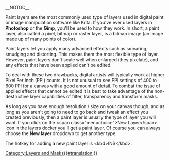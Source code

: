 __NOTOC__

Paint layers are the most commonly used type of layers used in digital paint or image manipulation software like Krita.  If you've ever used layers in '''Photoshop''' or the '''Gimp''', you'll be used to how they work. In short, a paint layer,  also called a pixel, bitmap or raster layer, is a bitmap image (an image made up of many points of color).

Paint layers let you apply many advanced effects such as smearing, smudging and distorting. This makes them the most flexible type of layer. However,  paint layers don't scale well when enlarged (they pixelate), and any effects that have been applied can't be edited.

To deal with these two drawbacks, digital artists will typically work at higher Pixel Per Inch (PPI) counts.  It is not unusual to see PPI settings of 400 to 600 PPI for a canvas with a good amount of detail.  To combat the issue of applied effects that cannot be edited it is best to take advantage of the non-destructive layer capabilities of filter, transparency and transform masks.

As long as you have enough resolution / size on your canvas though, and as long as you aren't going to need to go back and tweak an effect you created previously, then a paint layer is usually the type of layer you will want. If you click on the &lt;span class="menuchoice">New Layer&lt;/span> icon in the layers docker you'll get a paint layer. Of course you can always choose the '''New layer''' dropdown to get another type.

The hotkey for adding a new paint layer is &lt;kbd>INS&lt;/kbd>.

[[Category:Layers and Masks{{#translation:}}]]
